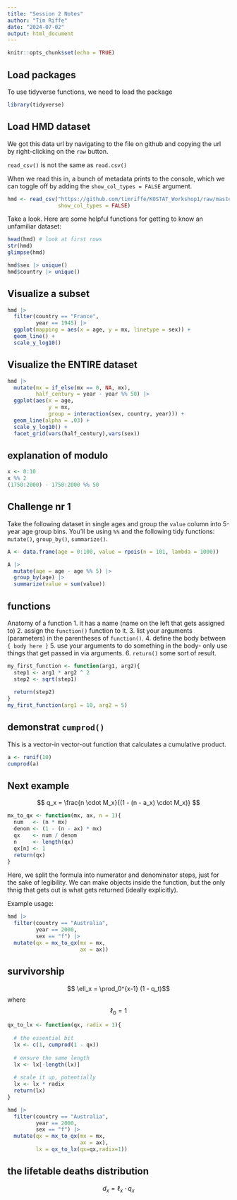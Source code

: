 ```yaml
---
title: "Session 2 Notes"
author: "Tim Riffe"
date: "2024-07-02"
output: html_document
---
```


```r
knitr::opts_chunk$set(echo = TRUE)
```

## Load packages

To use tidyverse functions, we need to load the package
```r
library(tidyverse)
```

## Load HMD dataset

We got this data url by navigating to the file on github and copying the url by right-clicking on the `raw` button.

`read_csv()` is not the same as `read.csv()`

When we read this in, a bunch of metadata prints to the console, which we can toggle off by adding the `show_col_types = FALSE` argument.

```r
hmd <- read_csv("https://github.com/timriffe/KOSTAT_Workshop1/raw/master/Data/hmd.csv.gz", 
                show_col_types = FALSE)
```

Take a look. Here are some helpful functions for getting to know an unfamiliar dataset:

```r
head(hmd) # look at first rows
str(hmd)
glimpse(hmd)

hmd$sex |> unique()
hmd$country |> unique()
```

## Visualize a subset

```r
hmd |> 
  filter(country == "France",
         year == 1945) |> 
  ggplot(mapping = aes(x = age, y = mx, linetype = sex)) +
  geom_line() +
  scale_y_log10()
```

## Visualize the ENTIRE dataset


```r
hmd |> 
  mutate(mx = if_else(mx == 0, NA, mx),
         half_century = year - year %% 50) |> 
  ggplot(aes(x = age, 
             y = mx, 
             group = interaction(sex, country, year))) +
  geom_line(alpha = .03) +
  scale_y_log10() +
  facet_grid(vars(half_century),vars(sex))
```


## explanation of modulo

```r
x <- 0:10
x %% 2
(1750:2000) - 1750:2000 %% 50
```

## Challenge nr 1

Take the following dataset in single ages and group the `value` column into 5-year age group bins.
You'll be using `%%`
and the following tidy functions: `mutate()`, `group_by()`, `summarize()`.
```r
A <- data.frame(age = 0:100, value = rpois(n = 101, lambda = 1000))

A |> 
  mutate(age = age - age %% 5) |> 
  group_by(age) |> 
  summarize(value = sum(value))
```

## functions

Anatomy of a function
1. it has a name (name on the left that gets assigned to)
2. assign the `function()` function to it.
3. list your arguments (parameters) in the parentheses of `function()`.
4. define the body between `{ body here }`
5. use your arguments to do something in the body- only use things that get passed in via arguments.
6. `return()` some sort of result.

```r
my_first_function <- function(arg1, arg2){
  step1 <- arg1 * arg2 ^ 2
  step2 <- sqrt(step1)
  
  return(step2)
}
my_first_function(arg1 = 10, arg2 = 5)

```

## demonstrat `cumprod()`

This is a vector-in vector-out function that calculates a cumulative product.
```r
a <- runif(10)
cumprod(a)

```

## Next example

$$ q_x = \frac{n \cdot M_x}{(1 - (n - a_x) \cdot M_x)}  $$

```r
mx_to_qx <- function(mx, ax, n = 1){
  num   <- (n * mx) 
  denom <- (1 - (n - ax) * mx)
  qx    <- num / denom
  n     <- length(qx)
  qx[n] <- 1
  return(qx)
}
```

Here, we split the formula into numerator and denominator steps, just for the sake of legibility. We can make objects inside the function, but the only thnig that gets out is what gets returned (ideally explicitly).

Example usage:
```r
hmd |> 
  filter(country == "Australia", 
         year == 2000,
         sex == "f") |> 
  mutate(qx = mx_to_qx(mx = mx,
                       ax = ax))
```

## survivorship

$$ \ell_x = \prod_0^{x-1} (1 - q_t)$$
where 
$$ \ell_0 = 1 $$
```r
qx_to_lx <- function(qx, radix = 1){
  
  # the essential bit
  lx <- c(1, cumprod(1 - qx))
  
  # ensure the same length
  lx <- lx[-length(lx)] 
  
  # scale it up, potentially
  lx <- lx * radix
  return(lx)
}

hmd |> 
  filter(country == "Australia", 
         year == 2000,
         sex == "f") |> 
  mutate(qx = mx_to_qx(mx = mx,
                       ax = ax),
         lx = qx_to_lx(qx=qx,radix=1))
```

## the lifetable deaths distribution

$$ d_x = \ell_x \cdot q_x$$


```r

```



































